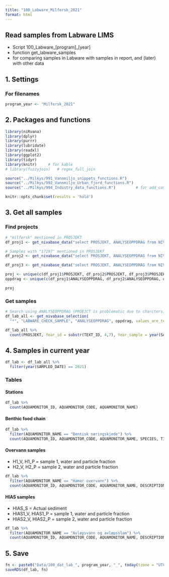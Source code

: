 ```yaml
---
title: "100_Labware_Milfersk_2021"
format: html
---
```


## Read samples from Labware LIMS   
- Script 100_Labware_[program]_[year]     
- function get_labware_samples    
- for comparing samples in Labware with samples in report, and (later) with other data   


## 1. Settings  

### For filenames  
```r

program_year <- "Milfersk_2021"

```

## 2. Packages and functions  
```r

library(niRvana)
library(dplyr)
library(purrr)
library(lubridate)
library(readxl)
library(ggplot2)
library(tidyr)  
library(knitr)     # for kable
# library(fuzzyjoin)   # regex_full_join

source("../Milkys/991_Vannmiljo_snippets_functions.R")
source("../Milkys/992_Vannmiljo_Urban_fjord_functions.R")
source("../Milkys/994_Industry_data_functions.R")         # for add_coordinates()

knitr::opts_chunk$set(results = 'hold')

```

## 3. Get all samples  

### Find projects   
```r

# "milfersk" mentioned in PROSJEKT    
df_proj1 <- get_nivabase_data("select PROSJEKT, ANALYSEOPPDRAG from NIVADATABASE.LABWARE_CHECK_SAMPLE where lower(PROSJEKT) like '%milfersk%'")

# Samples with "17197" mentioned in PROSJEKT    
df_proj2 <- get_nivabase_data("select PROSJEKT, ANALYSEOPPDRAG from NIVADATABASE.LABWARE_CHECK_SAMPLE where lower(PROSJEKT) like '%17197%'")

df_proj3 <- get_nivabase_data("select PROSJEKT, ANALYSEOPPDRAG from NIVADATABASE.LABWARE_CHECK_SAMPLE where lower(PROSJEKT) like '%210136%'")

proj <- unique(c(df_proj1$PROSJEKT, df_proj2$PROSJEKT, df_proj3$PROSJEKT))
oppdrag <- unique(c(df_proj1$ANALYSEOPPDRAG, df_proj2$ANALYSEOPPDRAG, df_proj3$ANALYSEOPPDRAG))

proj


```


### Get samples  
```r

# Search using ANALYSEOPPDRAG (PROEJCT is problematic due to charcters)
df_lab_all <- get_nivabase_selection(
  "*", "LABWARE_CHECK_SAMPLE", "ANALYSEOPPDRAG", oppdrag, values_are_text = TRUE)   

df_lab_all %>%
  count(PROSJEKT, Year_id = substr(TEXT_ID, 4,7), Year_sample = year(SAMPLED_DATE))

```

## 4. Samples in current year       
```r

df_lab <- df_lab_all %>% 
  filter(year(SAMPLED_DATE) == 2021)  

```

### Tables  

#### Stations  
```r

df_lab %>%
  count(AQUAMONITOR_ID, AQUAMONITOR_CODE, AQUAMONITOR_NAME) 

```


#### Benthic food chain     

```r

df_lab %>%
  filter(AQUAMONITOR_NAME == "Bentisk næringskjede") %>%
  count(AQUAMONITOR_ID, AQUAMONITOR_CODE, AQUAMONITOR_NAME, SPECIES, TISSUE) 

```

#### Overvann samples  

* H1_V, H1_P = sample 1, water and particle fraction  
* H2_V, H2_P = sample 2, water and particle fraction  

```r

df_lab %>%
  filter(AQUAMONITOR_NAME == "Hamar overvann") %>%
  count(AQUAMONITOR_ID, AQUAMONITOR_CODE, AQUAMONITOR_NAME, DESCRIPTION) 

```


#### HIAS samples  

* HIAS_S = Actual sediment  
* HIAS1_V, HIAS1_P = sample 1, water and particle fraction
* HIAS2_V, HIAS2_P = sample 2, water and particle fraction  

```r

df_lab %>%
  filter(AQUAMONITOR_NAME == "Avløpsvann og avløpsslam") %>%
  count(AQUAMONITOR_ID, AQUAMONITOR_CODE, AQUAMONITOR_NAME, DESCRIPTION) 

```

## 5. Save  

```r

fn <- paste0("Data/100_dat_lab_", program_year, "_", today(tzone = "UTC"), ".rds")
saveRDS(df_lab, fn)

```
